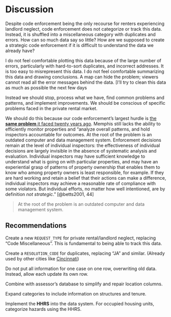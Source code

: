 # Discussion

Despite code enforcement being the only recourse for renters experiencing landlord neglect, code enforcement does not categorize or track this data. Instead, it is shuffled into a miscellaneous category with duplicates and errors. How can so much data say so little? How are we supposed to create a strategic code enforcement if it is difficult to understand the data we already have?

I do not feel comfortable plotting this data because of the large number of errors, particularly with hard-to-sort duplicates, and incorrect addresses. It is too easy to misrepresent this data. I do not feel comfortable summarizing this data and drawing conclusions. A map can hide the problem; viewers cannot read all the error messages behind the data. [I'll try to clean this data as much as possible the next few days

Instead we should stop, process what we have, find common problems and patterns, and implement improvements. We should be conscious of specific problems faced in the private rental market.

We should do this because our code enforcement's largest hurdle is [the **same problem** it faced twenty years ago]{.ul}. Memphis still lacks the ability to efficiently monitor properties and "analyze overall patterns, and hold inspectors accountable for outcomes. At the root of the problem is an outdated computer and data management system. Enforcement decisions remain at the level of individual inspectors: the effectiveness of individual decisions are largely invisible in the absence of systematic analysis and evaluation. Individual inspectors may have sufficient knowledge to understand what is going on with particular properties, and may have an experiential grasp of patterns of property ownership that enables them to know who among property owners is least responsible, for example. If they are hard working and retain a belief that their actions can make a difference, individual inspectors may achieve a reasonable rate of compliance with some violators. But individual efforts, no matter how well intentioned, are by definition *not strategic*." [@betts2001, 44]

> At the root of the problem is an outdated computer and data management system.

## Recommendations

Create a new `REQUEST_TYPE` for private rental/landlord neglect, replacing "Code Miscellaneous". This is fundamental to being able to track this data.

Create a `RESOLUTION_CODE` for duplicates, replacing "JA" and similar. (Already used by other cities like [Cincinnati](https://data.cincinnati-oh.gov/Thriving-Neighborhoods/Code-Enforcement/cncm-znd6))

Do not put all information for one case on one row, overwriting old data. Instead, allow each update its own row.

Combine with assessor's database to simplify and repair location columns.

Expand categories to include information on structures and tenure.

Implement the **HHRS** into the data system. For occupied housing units, categorize hazards using the HHRS.
